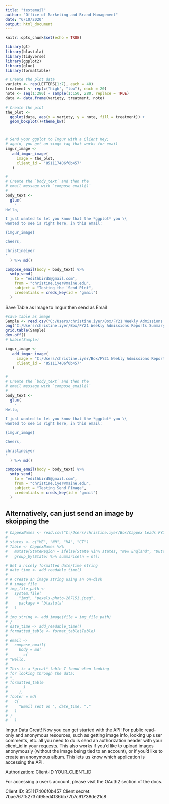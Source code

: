 ```yaml
---
title: "testemail"
author: "Office of Marketing and Brand Management"
date: "6/10/2020"
output: html_document
---
```


```r
knitr::opts_chunk$set(echo = TRUE)
```


```r
library(gt)
library(blastula)
library(tidyverse)
library(ggplot2)
library(glue)
library(formattable)

```

```r


# Create the plot data
variety <- rep(LETTERS[1:7], each = 40)
treatment <- rep(c("high", "low"), each = 20)
note <- seq(1:280) + sample(1:150, 280, replace = TRUE)
data <- data.frame(variety, treatment, note)

# Create the plot
the_plot <-
  ggplot(data, aes(x = variety, y = note, fill = treatment)) + 
  geom_boxplot()+theme_bw()



# Send your ggplot to Imgur with a Client Key;
# again, you get an <img> tag that works for email
imgur_image <-
   add_imgur_image(
     image = the_plot,
     client_id = "851117406f0b457"
   )

#
# Create the `body_text` and then the
# email message with `compose_email()`
#
body_text <-
  glue(
    "
Hello,

I just wanted to let you know that the *ggplot* you \\
wanted to see is right here, in this email:

{imgur_image}

Cheers,

christineiyer
"
  ) %>% md()

compose_email(body = body_text) %>%
  smtp_send(
    to = "edithbird5@gmail.com",
    from = "christine.iyer@maine.edu",
    subject = "Testing the `Send Plot",
    credentials = creds_key(id = "gmail")
  )
```

Save Table as Image to Imgur then send as Email


```r

#save table as image
Sample <- read.csv("C:/Users/christine.iyer/Box/FY21 Weekly Admissions Reports Summary to Inform Agency Campaigns/Sample.csv", header = T, stringsAsFactors = F)
png("C:/Users/christine.iyer/Box/FY21 Weekly Admissions Reports Summary to Inform Agency Campaigns/output.png", width=480,height=480,bg = "white")
grid.table(Sample)
dev.off()
# kable(Sample)
```

```r
imgur_image <-
   add_imgur_image(
     image = "C:/Users/christine.iyer/Box/FY21 Weekly Admissions Reports Summary to Inform Agency Campaigns/output.png",
     client_id = "851117406f0b457"
   )

#
# Create the `body_text` and then the
# email message with `compose_email()`
#
body_text <-
  glue(
    "
Hello,

I just wanted to let you know that the *ggplot* you \\
wanted to see is right here, in this email:

{imgur_image}

Cheers,

christineiyer
"
  ) %>% md()

compose_email(body = body_text) %>%
  smtp_send(
    to = "edithbird5@gmail.com",
    from = "christine.iyer@maine.edu",
    subject = "Testing Send PImage",
    credentials = creds_key(id = "gmail")
  )
```

## Alternatively, can just send an image by skoipping the 

```r
# CappexNames <- read.csv("C:/Users/christine.iyer/Box/Cappex Leads FY20/FY20CappexLeads.csv", header = T, stringsAsFactors = F)
# 
# states <- c("ME", "NH", "MA", "CT")
# Table <- CappexNames %>% 
#   mutate(StateRegion = ifelse(State %in% states, "New England", "Outside NE")) %>% 
#   group_by(State) %>% summarise(n = n()) 
```


```r
# Get a nicely formatted date/time string
# date_time <- add_readable_time()
# 
# # Create an image string using an on-disk
# # image file
# img_file_path <-
#   system.file(
#     "img", "pexels-photo-267151.jpeg",
#     package = "blastula"
#   )
# 
# img_string <- add_image(file = img_file_path)
# }
# date_time <- add_readable_time()
# formatted_table <- format_table(Table)
# 
# email <-
#   compose_email(
#     body = md(
#       c(
# "Hello,
# 
# This is a *great* table I found when looking
# for looking through the data:
# ",
# formatted_table
#       )
#     ),
# footer = md(
#   c(
#     "Email sent on ", date_time, "."
#   )
# )
#   )
```

Imgur Data 
Great! Now you can get started with the API!
For public read-only and anonymous resources, such as getting image info, looking up user comments, etc. all you need to do is send an authorization header with your client_id in your requests. This also works if you'd like to upload images anonymously (without the image being tied to an account), or if you'd like to create an anonymous album. This lets us know which application is accessing the API.

Authorization: Client-ID YOUR_CLIENT_ID

For accessing a user's account, please visit the OAuth2 section of the docs.

Client ID:
851117406f0b457
Client secret:
7bae767f52737d95ed4136bb77b7c91738de21c8




